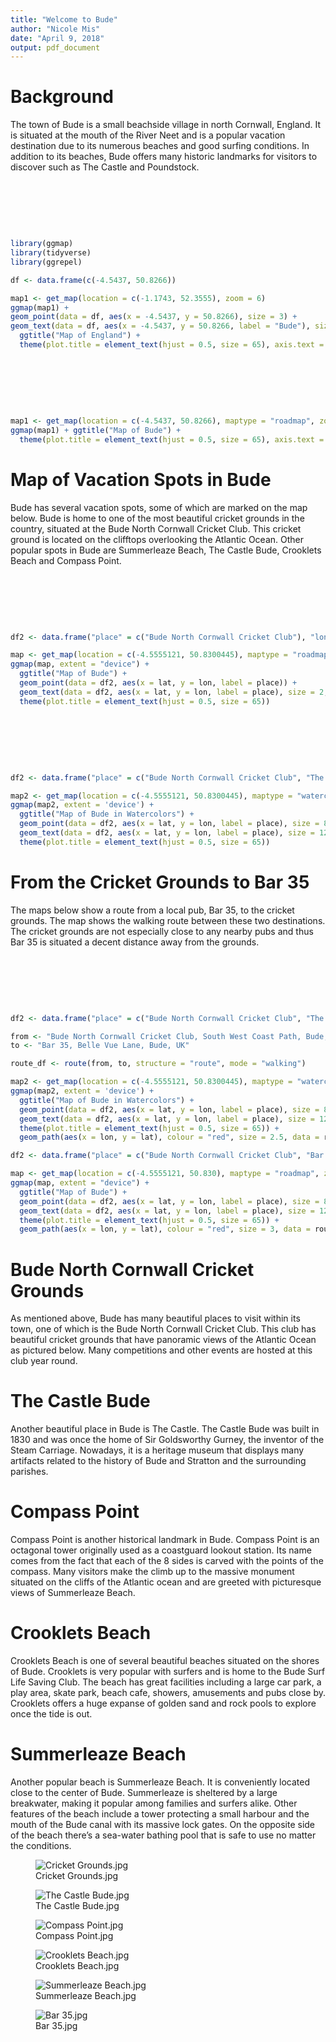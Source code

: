 ```yaml
---
title: "Welcome to Bude"
author: "Nicole Mis"
date: "April 9, 2018"
output: pdf_document
---
```


# Background 

The town of Bude is a small beachside village in north Cornwall, England. It is situated at the mouth of the River Neet and is a popular vacation destination due to its numerous beaches and good surfing conditions. In addition to its beaches, Bude offers many historic landmarks for visitors to discover such as The Castle and Poundstock.  

&nbsp;

&nbsp;

&nbsp;

```r
library(ggmap)
library(tidyverse)
library(ggrepel)

df <- data.frame(c(-4.5437, 50.8266)) 

map1 <- get_map(location = c(-1.1743, 52.3555), zoom = 6)
ggmap(map1) +
geom_point(data = df, aes(x = -4.5437, y = 50.8266), size = 3) + 
geom_text(data = df, aes(x = -4.5437, y = 50.8266, label = "Bude"), size = 6, hjust = 1.2) +
  ggtitle("Map of England") +
  theme(plot.title = element_text(hjust = 0.5, size = 65), axis.text = element_blank(), axis.title = element_blank(), axis.ticks = element_blank())


```

&nbsp;

&nbsp;

&nbsp;


```r

map1 <- get_map(location = c(-4.5437, 50.8266), maptype = "roadmap", zoom = 15)
ggmap(map1) + ggtitle("Map of Bude") +
  theme(plot.title = element_text(hjust = 0.5, size = 65), axis.text = element_blank(), axis.title = element_blank(), axis.ticks = element_blank())

```

\newpage


# Map of Vacation Spots in Bude

Bude has several vacation spots, some of which are marked on the map below. Bude is home to one of the most beautiful cricket grounds in the country, situated at the Bude North Cornwall Cricket Club. This cricket ground is located on the clifftops overlooking the Atlantic Ocean. Other popular spots in Bude are Summerleaze Beach, The Castle Bude, Crooklets Beach and Compass Point. 

&nbsp;

&nbsp;

&nbsp;


```r

df2 <- data.frame("place" = c("Bude North Cornwall Cricket Club"), "lon" = c(50.8336061), "lat" = c(-4.5545733))

map <- get_map(location = c(-4.5555121, 50.8300445), maptype = "roadmap", zoom = 15) 
ggmap(map, extent = "device") +
  ggtitle("Map of Bude") +
  geom_point(data = df2, aes(x = lat, y = lon, label = place)) +
  geom_text(data = df2, aes(x = lat, y = lon, label = place), size = 2, vjust = -0.6, hjust = 0.5) +
  theme(plot.title = element_text(hjust = 0.5, size = 65))

```

&nbsp;

&nbsp;

&nbsp;

```r

df2 <- data.frame("place" = c("Bude North Cornwall Cricket Club", "The Castle", "Compass Point", "Crooklets Beach", "Summerleaze Beach"), "lon" = c(50.8336061, 50.8290384, 50.8294, 50.8363, 50.8305), "lat" = c(-4.5535, -4.5509567, -4.5556, -4.555, -4.555))

map2 <- get_map(location = c(-4.5555121, 50.8300445), maptype = "watercolor", zoom = 15) 
ggmap(map2, extent = 'device') +
  ggtitle("Map of Bude in Watercolors") +
  geom_point(data = df2, aes(x = lat, y = lon, label = place), size = 8) +
  geom_text(data = df2, aes(x = lat, y = lon, label = place), size = 12, vjust = -0.6, hjust = 0.5) +
  theme(plot.title = element_text(hjust = 0.5, size = 65))

```

\newpage

# From the Cricket Grounds to Bar 35 

The maps below show a route from a local pub, Bar 35, to the cricket grounds. The map shows the walking route between these two destinations. The cricket grounds are not especially close to any nearby pubs and thus Bar 35 is situated a decent distance away from the grounds. 

&nbsp;

&nbsp;

&nbsp;

```r

df2 <- data.frame("place" = c("Bude North Cornwall Cricket Club", "The Castle", "Compass Point", "Crooklets Beach", "Summerleaze Beach", "Bar 35"), "lon" = c(50.8336061, 50.8290384, 50.8294, 50.8363, 50.8305, 50.8302), "lat" = c(-4.5535, -4.5509567, -4.5556, -4.555, -4.555, -4.5441))

from <- "Bude North Cornwall Cricket Club, South West Coast Path, Bude, UK"
to <- "Bar 35, Belle Vue Lane, Bude, UK"

route_df <- route(from, to, structure = "route", mode = "walking")

map2 <- get_map(location = c(-4.5555121, 50.8300445), maptype = "watercolor", zoom = 15) 
ggmap(map2, extent = 'device') +
  ggtitle("Map of Bude in Watercolors") +
  geom_point(data = df2, aes(x = lat, y = lon, label = place), size = 8) +
  geom_text(data = df2, aes(x = lat, y = lon, label = place), size = 12, vjust = -0.6, hjust = 0.5) +
  theme(plot.title = element_text(hjust = 0.5, size = 65)) +
  geom_path(aes(x = lon, y = lat), colour = "red", size = 2.5, data = route_df, lineend = "round")

```


```r

df2 <- data.frame("place" = c("Bude North Cornwall Cricket Club", "Bar 35"), "lon" = c(50.8336061, 50.8302), "lat" = c(-4.554, -4.5441))

map <- get_map(location = c(-4.5555121, 50.830), maptype = "roadmap", zoom = 15) 
ggmap(map, extent = "device") +
  ggtitle("Map of Bude") +
  geom_point(data = df2, aes(x = lat, y = lon, label = place), size = 8) +
  geom_text(data = df2, aes(x = lat, y = lon, label = place), size = 12, vjust = -0.6, hjust = 0.5) +
  theme(plot.title = element_text(hjust = 0.5, size = 65)) +
  geom_path(aes(x = lon, y = lat), colour = "red", size = 3, data = route_df, lineend = "round")

```


\newpage


# Bude North Cornwall Cricket Grounds

As mentioned above, Bude has many beautiful places to visit within its town, one of which is the Bude North Cornwall Cricket Club. This club has beautiful cricket grounds that have panoramic views of the Atlantic Ocean as pictured below. Many competitions and other events are hosted at this club year round.
 
# The Castle Bude 

Another beautiful place in Bude is The Castle. The Castle Bude was built in 1830 and was once the home of Sir Goldsworthy Gurney, the inventor of the Steam Carriage. Nowadays, it is a heritage museum that displays many artifacts related to the history of Bude and Stratton and the surrounding parishes.

# Compass Point

Compass Point is another historical landmark in Bude. Compass Point is an octagonal tower originally used as a coastguard lookout station. Its name comes from the fact that each of the 8 sides is carved with the points of the compass. Many visitors make the climb up to the massive monument situated on the cliffs of the Atlantic ocean and are greeted with picturesque views of Summerleaze Beach. 

# Crooklets Beach

Crooklets Beach is one of several beautiful beaches situated on the shores of Bude. Crooklets is very popular with surfers and is home to the Bude Surf Life Saving Club. The beach has great facilities including a large car park, a play area, skate park, beach cafe, showers, amusements and pubs close by.  Crooklets offers a huge expanse of golden sand and rock pools to explore once the tide is out. 

# Summerleaze Beach

Another popular beach is Summerleaze Beach. It is conveniently located close to the center of Bude.
Summerleaze is sheltered by a large breakwater, making it popular among families and surfers alike. Other features of the beach include a tower protecting a small harbour and the mouth of the Bude canal with its massive lock gates. On the opposite side of the beach there's a sea-water bathing pool that is safe to use no matter the conditions.

![Cricket Grounds.jpg](/Users/misn1_000/Documents/Mapping Assignment/MA-415-Mapping-Assignment/Cricket Grounds.jpg)

![The Castle Bude.jpg](/Users/misn1_000/Documents/Mapping Assignment/MA-415-Mapping-Assignment/The Castle Bude.jpg)

![Compass Point.jpg](\Users\misn1_000\Documents\Mapping Assignment\MA-415-Mapping-Assignment\Compass Point.jpg)

![Crooklets Beach.jpg](\Users\misn1_000\Documents\Mapping Assignment\MA-415-Mapping-Assignment\Crooklets Beach.jpg)

![Summerleaze Beach.jpg](\Users\misn1_000\Documents\Mapping Assignment\MA-415-Mapping-Assignment\Summerleaze Beach.jpg)

![Bar 35.jpg](\Users\misn1_000\Documents\Mapping Assignment\MA-415-Mapping-Assignment\Bar 35.jpg)




